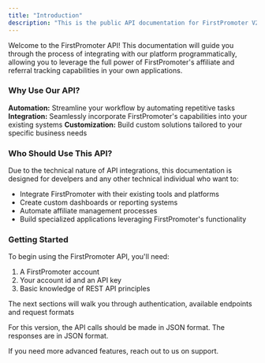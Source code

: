 ```yaml
---
title: "Introduction"
description: "This is the public API documentation for FirstPromoter V2."
---
```


Welcome to the FirstPromoter API\! This documentation will guide you through the process of integrating with our platform programmatically, allowing you to leverage the full power of FirstPromoter's affiliate and referral tracking capabilities in your own applications.

### **Why Use Our API?**

**Automation:** Streamline your workflow by automating repetitive tasks\
**Integration:** Seamlessly incorporate FirstPromoter's capabilities into your existing systems **Customization:** Build custom solutions tailored to your specific business needs

### Who Should Use This API?

Due to the technical nature of API integrations, this documentation is designed for develpers and any other technical  individual who  want to:

- Integrate FirstPromoter with their existing tools and platforms
- Create custom dashboards or reporting systems
- Automate affiliate management processes
- Build specialized applications leveraging FirstPromoter's functionality

### Getting Started

To begin using the FirstPromoter API, you'll need:

1. A FirstPromoter account
2. Your account id and an API key
3. Basic knowledge of REST API principles

The next sections will walk you through authentication, available endpoints and request formats

<Note>
  For this version, the API calls should be made in JSON format. The responses are in JSON format.

  If you need more advanced features, reach out to us on support.
</Note>